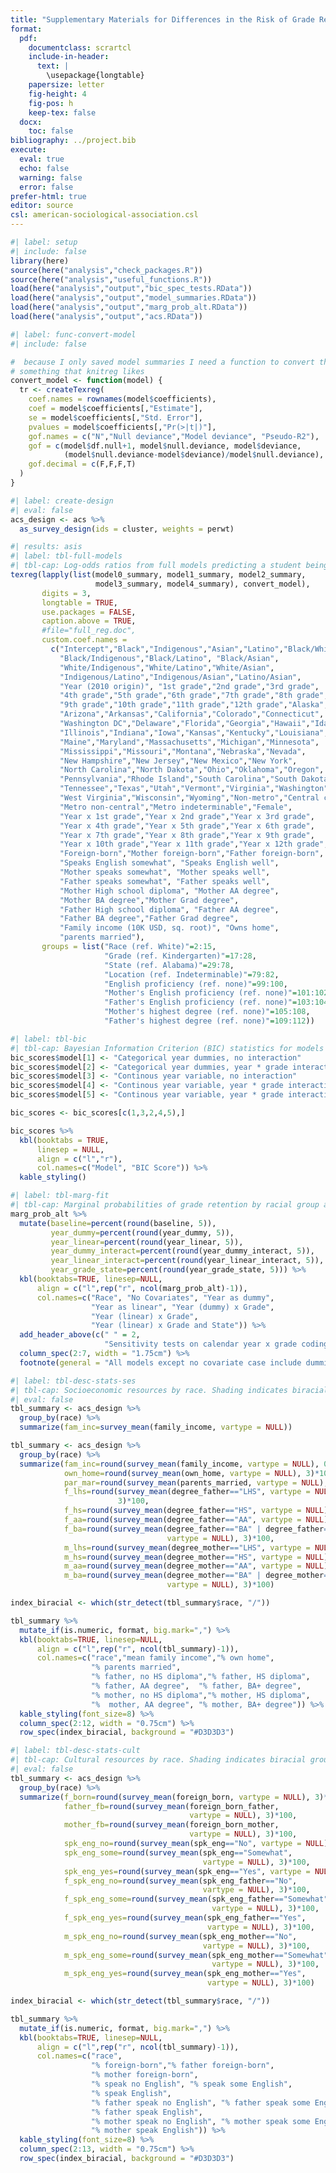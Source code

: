 ```yaml
---
title: "Supplementary Materials for Differences in the Risk of Grade Retention for Biracial and Monoracial Students in the US, 2010-2019"
format:
  pdf:
    documentclass: scrartcl
    include-in-header: 
      text: |
        \usepackage{longtable}
    papersize: letter
    fig-height: 4
    fig-pos: h
    keep-tex: false
  docx:
    toc: false
bibliography: ../project.bib
execute: 
  eval: true
  echo: false
  warning: false
  error: false
prefer-html: true
editor: source
csl: american-sociological-association.csl
---
```


```r
#| label: setup
#| include: false
library(here)
source(here("analysis","check_packages.R"))
source(here("analysis","useful_functions.R"))
load(here("analysis","output","bic_spec_tests.RData"))
load(here("analysis","output","model_summaries.RData"))
load(here("analysis","output","marg_prob_alt.RData"))
load(here("analysis","output","acs.RData"))
```

```r
#| label: func-convert-model
#| include: false

#  because I only saved model summaries I need a function to convert this to 
# something that knitreg likes
convert_model <- function(model) {
  tr <- createTexreg(
    coef.names = rownames(model$coefficients),
    coef = model$coefficients[,"Estimate"], 
    se = model$coefficients[,"Std. Error"], 
    pvalues = model$coefficients[,"Pr(>|t|)"],
    gof.names = c("N","Null deviance","Model deviance", "Pseudo-R2"), 
    gof = c(model$df.null+1, model$null.deviance, model$deviance, 
            (model$null.deviance-model$deviance)/model$null.deviance), 
    gof.decimal = c(F,F,F,T)
  )
}
```

```r
#| label: create-design
#| eval: false
acs_design <- acs %>%
  as_survey_design(ids = cluster, weights = perwt)
```

```r
#| results: asis
#| label: tbl-full-models
#| tbl-cap: Log-odds ratios from full models predicting a student being clearly behind expected grade. All models used sample weights and adjust for design effects from sample weight variance and clustering of students within the same household.
texreg(lapply(list(model0_summary, model1_summary, model2_summary, 
                   model3_summary, model4_summary), convert_model),
       digits = 3,
       longtable = TRUE,
       use.packages = FALSE,
       caption.above = TRUE,
       #file="full_reg.doc",
       custom.coef.names = 
         c("Intercept","Black","Indigenous","Asian","Latino","Black/White",
           "Black/Indigenous","Black/Latino", "Black/Asian",
           "White/Indigenous","White/Latino","White/Asian",
           "Indigenous/Latino","Indigenous/Asian","Latino/Asian",
           "Year (2010 origin)", "1st grade","2nd grade","3rd grade",
           "4th grade","5th grade","6th grade","7th grade","8th grade",
           "9th grade","10th grade","11th grade","12th grade","Alaska",
           "Arizona","Arkansas","California","Colorado","Connecticut",
           "Washington DC","Delaware","Florida","Georgia","Hawaii","Idaho",
           "Illinois","Indiana","Iowa","Kansas","Kentucky","Louisiana",
           "Maine","Maryland","Massachusetts","Michigan","Minnesota",
           "Mississippi","Missouri","Montana","Nebraska","Nevada",
           "New Hampshire","New Jersey","New Mexico","New York",
           "North Carolina","North Dakota","Ohio","Oklahoma","Oregon",
           "Pennsylvania","Rhode Island","South Carolina","South Dakota",
           "Tennessee","Texas","Utah","Vermont","Virginia","Washington",
           "West Virginia","Wisconsin","Wyoming","Non-metro","Central city",
           "Metro non-central","Metro indeterminable","Female",
           "Year x 1st grade","Year x 2nd grade","Year x 3rd grade",
           "Year x 4th grade","Year x 5th grade","Year x 6th grade",
           "Year x 7th grade","Year x 8th grade","Year x 9th grade",
           "Year x 10th grade","Year x 11th grade","Year x 12th grade",
           "Foreign-born","Mother foreign-born","Father foreign-born",
           "Speaks English somewhat", "Speaks English well", 
           "Mother speaks somewhat", "Mother speaks well",
           "Father speaks somewhat", "Father speaks well",
           "Mother High school diploma", "Mother AA degree", 
           "Mother BA degree","Mother Grad degree",
           "Father High school diploma", "Father AA degree", 
           "Father BA degree","Father Grad degree",
           "Family income (10K USD, sq. root)", "Owns home",
           "parents married"),
       groups = list("Race (ref. White)"=2:15, 
                     "Grade (ref. Kindergarten)"=17:28,
                     "State (ref. Alabama)"=29:78,
                     "Location (ref. Indeterminable)"=79:82,
                     "English proficiency (ref. none)"=99:100,
                     "Mother's English proficiency (ref. none)"=101:102,
                     "Father's English proficiency (ref. none)"=103:104,
                     "Mother's highest degree (ref. none)"=105:108,
                     "Father's highest degree (ref. none)"=109:112))
```

```r
#| label: tbl-bic
#| tbl-cap: Bayesian Information Criterion (BIC) statistics for models accounting for change over time using different specifications. All models also include categorical dummy variables for race, grade, state, and location.
bic_scores$model[1] <- "Categorical year dummies, no interaction"
bic_scores$model[2] <- "Categorical year dummies, year * grade interaction"
bic_scores$model[3] <- "Continous year variable, no interaction"
bic_scores$model[4] <- "Continous year variable, year * grade interaction"
bic_scores$model[5] <- "Continous year variable, year * grade interaction + year * state interaction"

bic_scores <- bic_scores[c(1,3,2,4,5),]

bic_scores %>%
  kbl(booktabs = TRUE,
      linesep = NULL,
      align = c("l","r"),
      col.names=c("Model", "BIC Score")) %>%
  kable_styling()
```

```r
#| label: tbl-marg-fit
#| tbl-cap: Marginal probabilities of grade retention by racial group across models using different specifications to model the the temporal trend in grade retention by current grade of the student.
marg_prob_alt %>%
  mutate(baseline=percent(round(baseline, 5)),
         year_dummy=percent(round(year_dummy, 5)),
         year_linear=percent(round(year_linear, 5)),
         year_dummy_interact=percent(round(year_dummy_interact, 5)),
         year_linear_interact=percent(round(year_linear_interact, 5)),
         year_grade_state=percent(round(year_grade_state, 5))) %>%
  kbl(booktabs=TRUE, linesep=NULL,
      align = c("l",rep("r", ncol(marg_prob_alt)-1)),
      col.names=c("Race", "No Covariates", "Year as dummy", 
                  "Year as linear", "Year (dummy) x Grade",
                  "Year (linear) x Grade", 
                  "Year (linear) x Grade and State")) %>%
  add_header_above(c(" " = 2, 
                     "Sensitivity tests on calendar year x grade coding" = 5)) %>%
  column_spec(2:7, width = "1.75cm") %>%
  footnote(general = "All models except no covariate case include dummies for current grade and state")
```


```r
#| label: tbl-desc-stats-ses
#| tbl-cap: Socioeconomic resources by race. Shading indicates biracial group. All results apply survey weights.
#| eval: false
tbl_summary <- acs_design %>%
  group_by(race) %>%
  summarize(fam_inc=survey_mean(family_income, vartype = NULL))

tbl_summary <- acs_design %>%
  group_by(race) %>%
  summarize(fam_inc=round(survey_mean(family_income, vartype = NULL), 0),
            own_home=round(survey_mean(own_home, vartype = NULL), 3)*100,
            par_mar=round(survey_mean(parents_married, vartype = NULL), 3)*100,
            f_lhs=round(survey_mean(degree_father=="LHS", vartype = NULL), 
                        3)*100,
            f_hs=round(survey_mean(degree_father=="HS", vartype = NULL), 3)*100,
            f_aa=round(survey_mean(degree_father=="AA", vartype = NULL), 3)*100,
            f_ba=round(survey_mean(degree_father=="BA" | degree_father=="G", 
                                   vartype = NULL), 3)*100,
            m_lhs=round(survey_mean(degree_mother=="LHS", vartype = NULL), 3)*100,
            m_hs=round(survey_mean(degree_mother=="HS", vartype = NULL), 3)*100,
            m_aa=round(survey_mean(degree_mother=="AA", vartype = NULL), 3)*100,
            m_ba=round(survey_mean(degree_mother=="BA" | degree_mother=="G", 
                                   vartype = NULL), 3)*100)

index_biracial <- which(str_detect(tbl_summary$race, "/"))

tbl_summary %>%
  mutate_if(is.numeric, format, big.mark=",") %>%
  kbl(booktabs=TRUE, linesep=NULL,
      align = c("l",rep("r", ncol(tbl_summary)-1)),
      col.names=c("race","mean family income","% own home",
                  "% parents married",
                  "% father, no HS diploma","% father, HS diploma",
                  "% father, AA degree",  "% father, BA+ degree",
                  "% mother, no HS diploma","% mother, HS diploma", 
                  "%  mother, AA degree", "% mother, BA+ degree")) %>%
  kable_styling(font_size=8) %>%
  column_spec(2:12, width = "0.75cm") %>%
  row_spec(index_biracial, background = "#D3D3D3")
```

```r
#| label: tbl-desc-stats-cult
#| tbl-cap: Cultural resources by race. Shading indicates biracial group. All results apply survey weights.
#| eval: false
tbl_summary <- acs_design %>%
  group_by(race) %>%
  summarize(f_born=round(survey_mean(foreign_born, vartype = NULL), 3)*100,
            father_fb=round(survey_mean(foreign_born_father, 
                                        vartype = NULL), 3)*100,
            mother_fb=round(survey_mean(foreign_born_mother, 
                                        vartype = NULL), 3)*100,
            spk_eng_no=round(survey_mean(spk_eng=="No", vartype = NULL), 3)*100,
            spk_eng_some=round(survey_mean(spk_eng=="Somewhat", 
                                           vartype = NULL), 3)*100,
            spk_eng_yes=round(survey_mean(spk_eng=="Yes", vartype = NULL), 3)*100,
            f_spk_eng_no=round(survey_mean(spk_eng_father=="No", 
                                           vartype = NULL), 3)*100,
            f_spk_eng_some=round(survey_mean(spk_eng_father=="Somewhat", 
                                             vartype = NULL), 3)*100,
            f_spk_eng_yes=round(survey_mean(spk_eng_father=="Yes", 
                                            vartype = NULL), 3)*100,
            m_spk_eng_no=round(survey_mean(spk_eng_mother=="No", 
                                           vartype = NULL), 3)*100,
            m_spk_eng_some=round(survey_mean(spk_eng_mother=="Somewhat", 
                                             vartype = NULL), 3)*100,
            m_spk_eng_yes=round(survey_mean(spk_eng_mother=="Yes", 
                                            vartype = NULL), 3)*100)

index_biracial <- which(str_detect(tbl_summary$race, "/"))

tbl_summary %>%
  mutate_if(is.numeric, format, big.mark=",") %>%
  kbl(booktabs=TRUE, linesep=NULL,
      align = c("l",rep("r", ncol(tbl_summary)-1)),
      col.names=c("race",
                  "% foreign-born","% father foreign-born",
                  "% mother foreign-born",
                  "% speak no English", "% speak some English", 
                  "% speak English",
                  "% father speak no English", "% father speak some English", 
                  "% father speak English",
                  "% mother speak no English", "% mother speak some English",
                  "% mother speak English")) %>%
  kable_styling(font_size=8) %>%
  column_spec(2:13, width = "0.75cm") %>%
  row_spec(index_biracial, background = "#D3D3D3")
```
